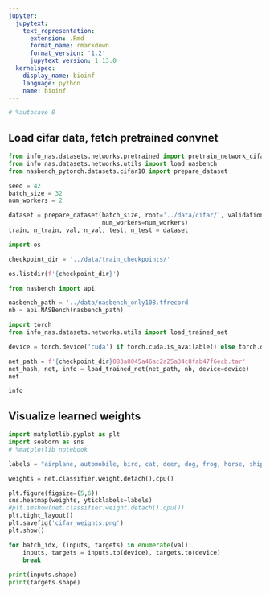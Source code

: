 ```yaml
---
jupyter:
  jupytext:
    text_representation:
      extension: .Rmd
      format_name: rmarkdown
      format_version: '1.2'
      jupytext_version: 1.13.0
  kernelspec:
    display_name: bioinf
    language: python
    name: bioinf
---
```


```python
# %autosave 0
```

## Load cifar data, fetch pretrained convnet

```python
from info_nas.datasets.networks.pretrained import pretrain_network_cifar
from info_nas.datasets.networks.utils import load_nasbench
from nasbench_pytorch.datasets.cifar10 import prepare_dataset
```

```python
seed = 42
batch_size = 32
num_workers = 2

dataset = prepare_dataset(batch_size, root='../data/cifar/', validation_size=1000, random_state=seed,
                          num_workers=num_workers)
train, n_train, val, n_val, test, n_test = dataset
```

```python
import os

checkpoint_dir = '../data/train_checkpoints/'

os.listdir(f'{checkpoint_dir}')
```

```python
from nasbench import api

nasbench_path = '../data/nasbench_only108.tfrecord'
nb = api.NASBench(nasbench_path)
```

```python
import torch
from info_nas.datasets.networks.utils import load_trained_net

device = torch.device('cuda') if torch.cuda.is_available() else torch.device('cpu')

net_path = f'{checkpoint_dir}083a8045a46ac2a25a34c8fab47f6ecb.tar'
net_hash, net, info = load_trained_net(net_path, nb, device=device)
net
```

```python
info
```

## Visualize learned weights

```python
import matplotlib.pyplot as plt
import seaborn as sns
# %matplotlib notebook

labels = "airplane, automobile, bird, cat, deer, dog, frog, horse, ship, truck".split(', ')

weights = net.classifier.weight.detach().cpu()

plt.figure(figsize=(5,6))
sns.heatmap(weights, yticklabels=labels)
#plt.imshow(net.classifier.weight.detach().cpu())
plt.tight_layout()
plt.savefig('cifar_weights.png')
plt.show()
```

```python
for batch_idx, (inputs, targets) in enumerate(val):
    inputs, targets = inputs.to(device), targets.to(device)
    break
    
print(inputs.shape)
print(targets.shape)
```

```python

```
